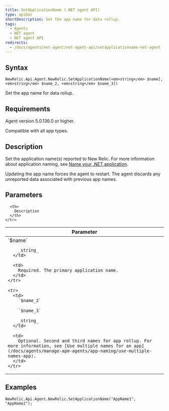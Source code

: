 ```yaml
---
title: SetApplicationName (.NET agent API)
type: apiDoc
shortDescription: Set the app name for data rollup.
tags:
  - Agents
  - NET agent
  - NET agent API
redirects:
  - /docs/agents/net-agent/net-agent-api/setapplicationname-net-agent
---
```


## Syntax

```
NewRelic.Api.Agent.NewRelic.SetApplicationName(<em>string</em> $name[, <em>string</em> $name_2, <em>string</em> $name_3])
```

Set the app name for data rollup.

## Requirements

Agent version 5.0.136.0 or higher.

Compatible with all app types.

## Description

Set the application name(s) reported to New Relic. For more information about application naming, see [Name your .NET application](/docs/agents/net-agent/installation-configuration/name-your-net-application).

<Callout variant="important">
  Updating the app name forces the agent to restart. The agent discards any unreported data associated with previous app names.
</Callout>

## Parameters

<table>
  <thead>
    <tr>
      <th width="25%">
        Parameter
      </th>

      <th>
        Description
      </th>
    </tr>
  </thead>

  <tbody>
    <tr>
      <td>
        `$name`

        _string_
      </td>

      <td>
        Required. The primary application name.
      </td>
    </tr>

    <tr>
      <td>
        `$name_2`

        `$name_3`

        _string_
      </td>

      <td>
        Optional. Second and third names for app rollup. For more information, see [Use multiple names for an app](/docs/agents/manage-apm-agents/app-naming/use-multiple-names-app).
      </td>
    </tr>
  </tbody>
</table>

## Examples

```
NewRelic.Api.Agent.NewRelic.SetApplicationName("AppName1", "AppName2");
```
